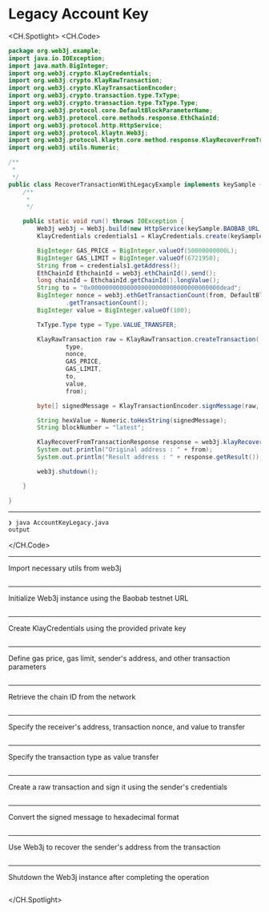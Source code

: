 # Legacy Account Key

<CH.Spotlight>
<CH.Code>

```java AccountKeyLegacy.java
package org.web3j.example;
import java.io.IOException;
import java.math.BigInteger;
import org.web3j.crypto.KlayCredentials;
import org.web3j.crypto.KlayRawTransaction;
import org.web3j.crypto.KlayTransactionEncoder;
import org.web3j.crypto.transaction.type.TxType;
import org.web3j.crypto.transaction.type.TxType.Type;
import org.web3j.protocol.core.DefaultBlockParameterName;
import org.web3j.protocol.core.methods.response.EthChainId;
import org.web3j.protocol.http.HttpService;
import org.web3j.protocol.klaytn.Web3j;
import org.web3j.protocol.klaytn.core.method.response.KlayRecoverFromTransactionResponse;
import org.web3j.utils.Numeric;

/**
 * 
 */
public class RecoverTransactionWithLegacyExample implements keySample {
    /**
     * 
     */

    public static void run() throws IOException {
        Web3j web3j = Web3j.build(new HttpService(keySample.BAOBAB_URL));
        KlayCredentials credentials1 = KlayCredentials.create(keySample.LEGACY_KEY_privkey);

        BigInteger GAS_PRICE = BigInteger.valueOf(50000000000L);
        BigInteger GAS_LIMIT = BigInteger.valueOf(6721950);
        String from = credentials1.getAddress();
        EthChainId EthchainId = web3j.ethChainId().send();
        long chainId = EthchainId.getChainId().longValue();
        String to = "0x000000000000000000000000000000000000dead";
        BigInteger nonce = web3j.ethGetTransactionCount(from, DefaultBlockParameterName.LATEST).send()
                .getTransactionCount();
        BigInteger value = BigInteger.valueOf(100);

        TxType.Type type = Type.VALUE_TRANSFER;

        KlayRawTransaction raw = KlayRawTransaction.createTransaction(
                type,
                nonce,
                GAS_PRICE,
                GAS_LIMIT,
                to,
                value,
                from);

        byte[] signedMessage = KlayTransactionEncoder.signMessage(raw, chainId, credentials1);

        String hexValue = Numeric.toHexString(signedMessage);
        String blockNumber = "latest";

        KlayRecoverFromTransactionResponse response = web3j.klayRecoverFromTransaction(hexValue, blockNumber).send();
        System.out.println("Original address : " + from);
        System.out.println("Result address : " + response.getResult());

        web3j.shutdown();

    }

}

```

---
```zsh output
❯ java AccountKeyLegacy.java
output
```
</CH.Code>


---
Import necessary utils from web3j
```java AccountKeyLegacy.java focus=1:14

```
---
Initialize Web3j instance using the Baobab testnet URL
```java AccountKeyLegacy.java focus=25

```
---
Create KlayCredentials using the provided private key
```java AccountKeyLegacy.java focus=26

```
---
Define gas price, gas limit, sender's address, and other transaction parameters
```java AccountKeyLegacy.java focus=28:30

```
---
Retrieve the chain ID from the network
```java AccountKeyLegacy.java focus=31:32

```
---
Specify the receiver's address, transaction nonce, and value to transfer
```java AccountKeyLegacy.java focus=33:36

```
---
Specify the transaction type as value transfer
```java AccountKeyLegacy.java focus=38

```
---
Create a raw transaction and sign it using the sender's credentials
```java AccountKeyLegacy.java focus=40:47

```
---
Convert the signed message to hexadecimal format
```java AccountKeyLegacy.java focus=49

```
---
Use Web3j to recover the sender's address from the transaction
```java AccountKeyLegacy.java focus=51:56

```
---
Shutdown the Web3j instance after completing the operation
```java AccountKeyLegacy.java focus=58

```

</CH.Spotlight>


